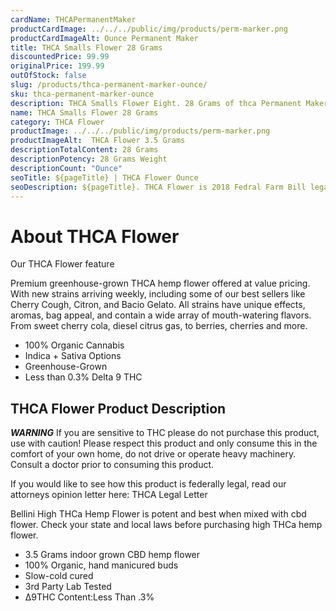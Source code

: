```yaml
---
cardName: THCAPermanentMaker
productCardImage: ../../../public/img/products/perm-marker.png
productCardImageAlt: Ounce Permanent Maker
title: THCA Smalls Flower 28 Grams
discountedPrice: 99.99
originalPrice: 199.99
outOfStock: false
slug: /products/thca-permanent-marker-ounce/
sku: thca-permanent-marker-ounce
description: THCA Smalls Flower Eight. 28 Grams of thca Permanent Maker flower. These products are 2018 Federal Farm Bill Legal.
name: THCA Smalls Flower 28 Grams
category: THCA Flower
productImage: ../../../public/img/products/perm-marker.png
productImageAlt:  THCA Flower 3.5 Grams
descriptionTotalContent: 28 Grams
descriptionPotency: 28 Grams Weight
descriptionCount: "Ounce"
seoTitle: ${pageTitle} | THCA Flower Ounce
seoDescription: ${pageTitle}. THCA Flower is 2018 Fedral Farm Bill legal. Consume Delta 9 thc Cubes gummies Responsibly. 
---
```


#  About THCA Flower
Our THCA Flower feature

Premium greenhouse-grown THCA hemp flower offered at value pricing. 
With new strains arriving weekly, including some of our best sellers 
like Cherry Cough, Citron, and Bacio Gelato. All strains have unique 
effects, aromas, bag appeal, and contain a wide array of mouth-watering 
flavors. From sweet cherry cola, diesel citrus gas, to berries, cherries 
and more.

            
- 100% Organic Cannabis
- Indica + Sativa Options
- Greenhouse-Grown
- Less than 0.3% Delta 9 THC

##  THCA Flower Product Description
               
***WARNING***
If you are sensitive to THC please do not purchase this product, use with caution! Please respect this product and only consume this in the comfort of your own home, do not drive or operate heavy machinery. Consult a doctor prior to consuming this product.

If you would like to see how this product is federally legal, read our attorneys opinion letter here: THCA Legal Letter

Bellini High THCa Hemp Flower is potent and best when mixed with cbd flower. Check your state and local laws before purchasing high THCa hemp flower. 


- 3.5 Grams indoor grown CBD hemp flower
- 100% Organic, hand manicured buds
- Slow-cold cured
- 3rd Party Lab Tested
- ∆9THC Content:Less Than .3%

